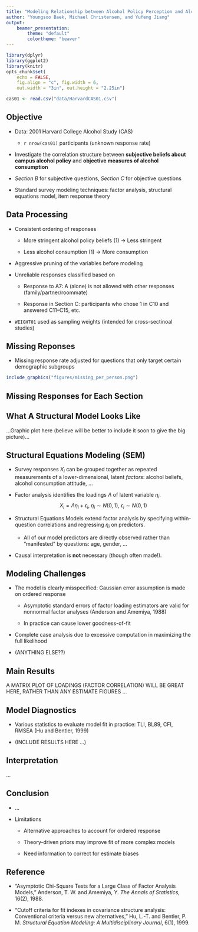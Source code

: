 ```yaml
---
title: "Modeling Relationship between Alcohol Policy Perception and Alcohol Consumption in '01 Harvard College Alcohol Survey (CAS)"
author: "Youngsoo Baek, Michael Christensen, and Yufeng Jiang"
output: 
    beamer_presentation:
        theme: "default"
        colortheme: "beaver"
---
```


```r
library(dplyr)
library(ggplot2)
library(knitr)
opts_chunk$set(
    echo = FALSE,
    fig.align = "c", fig.width = 6, 
    out.width = "3in", out.height = "2.25in")

cas01 <- read.csv("data/HarvardCAS01.csv")
```

## Objective

- Data: 2001 Harvard College Alcohol Study (CAS)
    
  * `r nrow(cas01)` participants (unknown response rate)

- Investigate the correlation structure between __subjective beliefs about campus alcohol policy__ and __objective measures of alcohol consumption__
    
- _Section B_ for subjective questions, _Section C_ for objective questions

- Standard survey modeling techniques: factor analysis, structural equations model, item response theory

## Data Processing

- Consistent ordering of responses

  - More stringent alcohol policy beliefs (1) -> Less stringent 
  
  - Less alcohol consumption (1) -> More consumption

- Aggressive pruning of the variables before modeling 
    
- Unreliable responses classified based on
    
  * Response to A7: A (alone) is not allowed with other responses (family/partner/roommate)
        
  * Response in Section C: participants who chose 1 in C10 and answered C11--C15, etc.

- `WEIGHT01` used as sampling weights (intended for cross-sectinoal studies) 

## Missing Reponses

- Missing response rate adjusted for questions that only target certain demographic subgroups

```r
include_graphics("figures/missing_per_person.png")
```

## Missing Responses for Each Section


## What A Structural Model Looks Like

...Graphic plot here (believe will be better to include it soon to give the big picture)...

## Structural Equations Modeling (SEM)

  - Survey responses $X_i$ can be grouped together as repeated measurements of a lower-dimensional, latent _factors_: alcohol beliefs, alcohol consumption attitude, ...
  
  - Factor analysis identifies the loadings $\Lambda$ of latent variable $\eta_i$.
  $$X_i = \Lambda\eta_i + \epsilon_i,\; \eta_i \sim N(0,1),\; \epsilon_i\sim N(0,1)$$

  - Structural Equations Models extend factor analysis by specifying within-question correlations and regressing $\eta_i$ on predictors.

    * All of our model predictors are directly observed rather than "manifested" by questions: age, gender, ...
    
  - Causal interpretation is __not__ necessary (though often made!).

## Modeling Challenges

  - The model is clearly misspecified: Gaussian error assumption is made on ordered response
  
    * Asymptotic standard errors of factor loading estimators are valid for nonnormal factor analyses (Anderson and Amemiya, 1988)
    
    * In practice can cause lower goodness-of-fit
    
  - Complete case analysis due to excessive computation in maximizing the full likelihood

  - (ANYTHING ELSE??)

## Main Results

A MATRIX PLOT OF LOADINGS (FACTOR CORRELATION) WILL BE GREAT HERE, RATHER THAN ANY ESTIMATE FIGURES ...

## Model Diagnostics

  - Various statistics to evaluate model fit in practice: TLI, BL89, CFI, RMSEA (Hu and Bentler, 1999)
  
  - (INCLUDE RESULTS HERE ...)

## Interpretation

...

## Conclusion

- ...

- Limitations

  * Alternative approaches to account for ordered response
  
  * Theory-driven priors may improve fit of more complex models
  
  * Need information to correct for estimate biases
  
## Reference

  - "Asymptotic Chi-Square Tests for a Large Class of Factor Analysis Models," Anderson, T. W. and Amemiya, Y. _The Annals of Statistics_, 16(2), 1988.
  
  - "Cutoff criteria for fit indexes in covariance structure analysis: Conventional criteria versus new alternatives," Hu, L.-T. and Bentler, P. M. _Structural Equation Modeling: A Multidisciplinary Journal_, 6(1), 1999.


